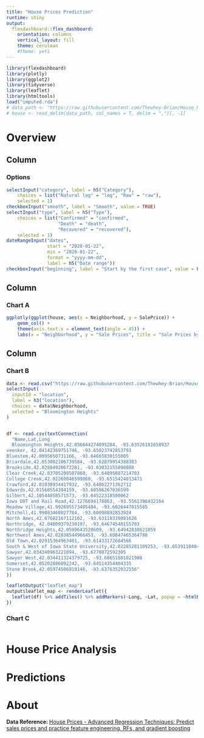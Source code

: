 ```yaml
---
title: "House Prices Prediction"
runtime: shiny
output: 
  flexdashboard::flex_dashboard:
    orientation: columns
    vertical_layout: fill
    theme: cerulean
    #theme: yeti
---
```


```r
library(flexdashboard)
library(plotly)
library(ggplot2)
library(tidyverse)
library(leaflet)
library(htmltools)
load("imputed.rda")
# data_path <- "https://raw.githubusercontent.com/Thewhey-Brian/House_Prices_Prdiction/main/data/house.csv"
# house <- read_delim(data_path, col_names = T, delim = ",")[, -1]
```

Overview {data-icon="fa-globe"}
===================================== 

Column {.sidebar} 
-----------------------------------------------------------------------
### Options
```r
selectInput("category", label = h5("Category"), 
    choices = list("Natural log" = "log", "Raw" = "raw"), 
    selected = 1)
checkboxInput("smooth", label = "Smooth", value = TRUE)
selectInput("type", label = h5("Type"), 
    choices = list("Confirmed" = "confirmed", 
                   "Death" = "death", 
                   "Recovered" = "recovered"), 
    selected = 1)
dateRangeInput("dates", 
               start = "2020-01-22", 
               min = "2020-01-22",  
               format = "yyyy-mm-dd", 
               label = h5("Date range"))
checkboxInput("beginning", label = "Start by the first case", value = FALSE)
```

Column {data-width=650}
-----------------------------------------------------------------------

### Chart A

```r
ggplotly(ggplot(house, aes(x = Neighborhood, y = SalePrice)) +
    geom_col() +
    theme(axis.text.x = element_text(angle = 45)) +
    labs(x = "Neighborhood", y = "Sale Prices", title = "Sale Prices by Neighborhood"))
```

Column {data-width=350}
-----------------------------------------------------------------------

### Chart B

```r

data <- read.csv("https://raw.githubusercontent.com/Thewhey-Brian/House_Prices_Prdiction/main/data/train.csv")
selectInput(
  inputId = "location",
  label = h3("location"),
  choices = data$Neighborhood,
  selected = "Bloomington Heights"
)


df <- read.csv(textConnection(
  "Name,Lat,Long
  Bloomington Heights,42.056644274895284, -93.63526181058937
veenker, 42.04142369751746, -93.65023742853793
Bluestem,42.0095650731166, -93.64665830155805
Briardale,42.053002106739584, -93.62879954388383
Brookside,42.02884920672281, -93.63032155898088
Clear Creek,42.03705208507868, -93.64895887214703
College Creek,42.02269846599868, -93.6515424013471
Crawford,42.01930934417932, -93.64862271362712
Edwards,42.01568554384159, -93.68586267036599
Gilbert,42.10544858571573, -93.64522318500062
Iowa DOT and Rail Road,42.1276694178863, -93.5561396432164
Meadow Village,41.992695573405484, -93.6026447015585
Mitchell,41.99083468027784, -93.60098892853924
North Ames,42.07682167112102, -93.63118339081626
Northridge, 42.04809379230197, -93.64674540155703
Northridge Heights,42.0599643528609, -93.64942838621059
Northwest Ames,42.02838544966453, -93.69847465364788
Old Town,42.02915364963401, -93.61433172684566
South & West of Iowa State University,42.02285281109253, -93.65391104048935
Sawyer,42.034340963221894, -93.6770872592305
Sawyer West,42.034411324379725, -93.68651801021988
Somerset,42.05202886092242, -93.64514354404335
Stone Brook,42.05974506919148, -93.6376352032556"
))

leafletOutput("leaflet_map")
output$leaflet_map <- renderLeaflet({
  leaflet(df) %>% addTiles() %>% addMarkers(~Long, ~Lat, popup = ~htmlEscape(Name))
})
```

### Chart C

```r

```

House Price Analysis {data-icon="fa-signal"}
=====================================     


Predictions {data-icon="fa-chart-line"}
=====================================   

About {data-icon="fa-table"}
=====================================     

**Data Reference: ** [House Prices - Advanced Regression Techniques: Predict sales prices and practice feature engineering, RFs, and gradient boosting](https://www.kaggle.com/c/house-prices-advanced-regression-techniques/overview)




